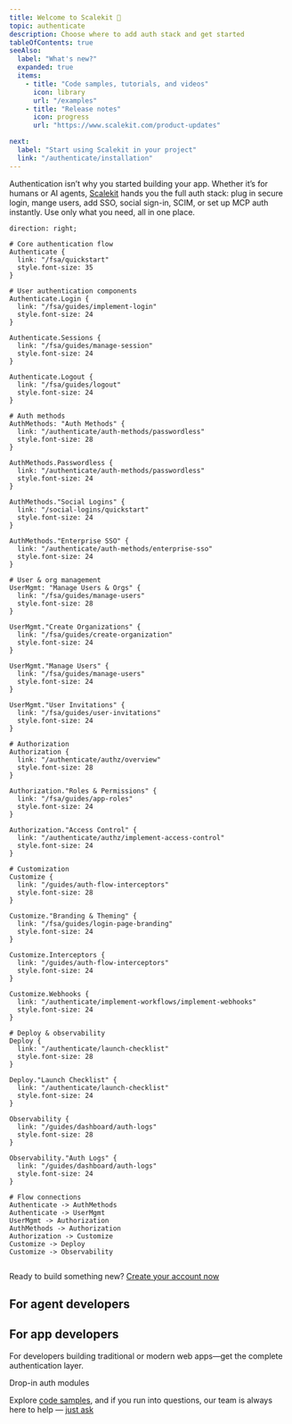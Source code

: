 ```yaml
---
title: Welcome to Scalekit 👋
topic: authenticate
description: Choose where to add auth stack and get started
tableOfContents: true
seeAlso:
  label: "What's new?"
  expanded: true
  items:
    - title: "Code samples, tutorials, and videos"
      icon: library
      url: "/examples"
    - title: "Release notes"
      icon: progress
      url: "https://www.scalekit.com/product-updates"

next:
  label: "Start using Scalekit in your project"
  link: "/authenticate/installation"
---
```



Authentication isn’t why you started building your app. Whether it’s for humans or AI agents, [Scalekit](https://scalekit.com) hands you the full auth stack: plug in secure login, mange users, add SSO, social sign-in, SCIM, or set up MCP auth instantly. Use only what you need, all in one place.


```d2 inline=true
direction: right;

# Core authentication flow
Authenticate {
  link: "/fsa/quickstart"
  style.font-size: 35
}

# User authentication components
Authenticate.Login {
  link: "/fsa/guides/implement-login"
  style.font-size: 24
}

Authenticate.Sessions {
  link: "/fsa/guides/manage-session"
  style.font-size: 24
}

Authenticate.Logout {
  link: "/fsa/guides/logout"
  style.font-size: 24
}

# Auth methods
AuthMethods: "Auth Methods" {
  link: "/authenticate/auth-methods/passwordless"
  style.font-size: 28
}

AuthMethods.Passwordless {
  link: "/authenticate/auth-methods/passwordless"
  style.font-size: 24
}

AuthMethods."Social Logins" {
  link: "/social-logins/quickstart"
  style.font-size: 24
}

AuthMethods."Enterprise SSO" {
  link: "/authenticate/auth-methods/enterprise-sso"
  style.font-size: 24
}

# User & org management
UserMgmt: "Manage Users & Orgs" {
  link: "/fsa/guides/manage-users"
  style.font-size: 28
}

UserMgmt."Create Organizations" {
  link: "/fsa/guides/create-organization"
  style.font-size: 24
}

UserMgmt."Manage Users" {
  link: "/fsa/guides/manage-users"
  style.font-size: 24
}

UserMgmt."User Invitations" {
  link: "/fsa/guides/user-invitations"
  style.font-size: 24
}

# Authorization
Authorization {
  link: "/authenticate/authz/overview"
  style.font-size: 28
}

Authorization."Roles & Permissions" {
  link: "/fsa/guides/app-roles"
  style.font-size: 24
}

Authorization."Access Control" {
  link: "/authenticate/authz/implement-access-control"
  style.font-size: 24
}

# Customization
Customize {
  link: "/guides/auth-flow-interceptors"
  style.font-size: 28
}

Customize."Branding & Theming" {
  link: "/fsa/guides/login-page-branding"
  style.font-size: 24
}

Customize.Interceptors {
  link: "/guides/auth-flow-interceptors"
  style.font-size: 24
}

Customize.Webhooks {
  link: "/authenticate/implement-workflows/implement-webhooks"
  style.font-size: 24
}

# Deploy & observability
Deploy {
  link: "/authenticate/launch-checklist"
  style.font-size: 28
}

Deploy."Launch Checklist" {
  link: "/authenticate/launch-checklist"
  style.font-size: 24
}

Observability {
  link: "/guides/dashboard/auth-logs"
  style.font-size: 28
}

Observability."Auth Logs" {
  link: "/guides/dashboard/auth-logs"
  style.font-size: 24
}

# Flow connections
Authenticate -> AuthMethods
Authenticate -> UserMgmt
UserMgmt -> Authorization
AuthMethods -> Authorization
Authorization -> Customize
Customize -> Deploy
Customize -> Observability


```

Ready to build something new? [Create your account now](https://app.scalekit.com)


## For agent developers

<CardGrid>
  <LinkCard
    title="MCP Auth"
    description="Set up agent identities quickly. AI agents can sign in and start working securely"
    href="/mcp/oauth"
  />
  <LinkCard
    title="Agent Actions"
    description="Give agents clear, safe ways to access tools. You choose their limits and tasks, they do the rest"
    href="/agent-actions/quickstart"
  />
</CardGrid>


## For app developers

For developers building traditional or modern web apps—get the complete authentication layer.

<LinkCard
    title="Full stack auth"
    description="Add secure login pages, user accounts, and safe session handling to your app. Get real authentication, strong protection, and only the people and agents you trust inside"
    href="/fsa/quickstart"
  />

<div class="my-6 flex items-center gap-3">
  <span class="h-px flex-1 bg-[var(--sl-color-gray-5)]" aria-hidden="true"></span>
  <span class="text-sm text-[var(--sl-color-gray-3)] uppercase">Drop-in auth modules</span>
  <span class="h-px flex-1 bg-[var(--sl-color-gray-5)]" aria-hidden="true"></span>
</div>

<CardGrid>
  <LinkCard
    title="Social logins"
    description="One button. Your users sign in with Google, Microsoft, GitHub, and more"
    href="/social-logins/quickstart"
  />
  <LinkCard
    title="Passwordless auth"
    description="Email a magic link or send a email OTP. Your users are in"
    href="/passwordless/quickstart"
  />
  <LinkCard
    title="Single Sign-on"
    description="Easily onboard enterprise customers with any login system. Supports SAML, OIDC"
    href="/sso/quickstart"
  />
  <LinkCard
    title="SCIM provisioning"
    description="Automate account changes automatically, so you don’t have to babysit user lists"
    href="/directory/scim/quickstart"
  />
</CardGrid>

Explore [code samples](/dev-kit/code-samples), and if you run into questions, our team is always here to help — [just ask](/support/contact-us)